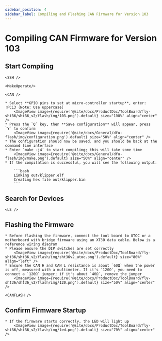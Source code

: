 ```yaml
---
sidebar_position: 4
sidebar_label: Compiling and Flashing CAN Firmware for Version 103
---
```



# Compiling CAN Firmware for Version 103

## Start Compiling

    <SSH />

    <MakeOperate/>

    <CAN />

    * Select **GPIO pins to set at micro-controller startup**, enter: !PC13 (Note: Use uppercase)
        <ImageView image={require('@site/docs/ProductDoc/ToolBoard/fly-sht36/sht36_v2/flash/img/103.png').default} size="100%" align="center" />
    * Press the `Q` key, then **Save configuration** will appear, press `Y` to confirm
        <ImageView image={require('@site/docs/General/dfu-flash/img/configuration.png').default} size="50%" align="center" />
    * The configuration should now be saved, and you should be back at the command line interface
    * Enter `make -j4` to start compiling; this will take some time
        <ImageView image={require('@site/docs/General/dfu-flash/img/make.png').default} size="50%" align="center" />
    * If the compilation is successful, you will see the following output:

        ```bash
        Linking out/klipper.elf
        Creating hex file out/klipper.bin
        ```

## Search for Devices

    <LS />


## Flashing the Firmware

    * Before flashing the firmware, connect the tool board to UTOC or a motherboard with bridge firmware using an XT30 data cable. Below is a reference wiring diagram
    * Please ensure the DIP switches are set correctly
        <ImageView image={require('@site/docs/ProductDoc/ToolBoard/fly-sht36/sht36_v2/flash/img/sht36v2_utoc.png').default} size="80%" align="left" />
    * Ensure the CAN H and CAN L resistance is about `60Ω` when the power is off, measured with a multimeter. If it's `120Ω`, you need to connect a `120Ω` jumper; if it's about `40Ω`, remove the jumper
        <ImageView image={require('@site/docs/ProductDoc/ToolBoard/fly-sht36/sht36_v2/flash/img/120.png').default} size="50%" align="center" />

    <CANFLASH />

## Confirm Firmware Startup

    * If the firmware starts correctly, the LED will light up
        <ImageView image={require('@site/docs/ProductDoc/ToolBoard/fly-sht36/sht36_v2/flash/img/led.png').default} size="70%" align="center" />